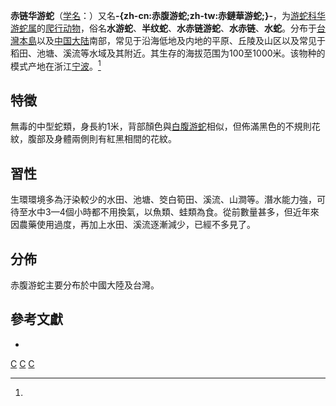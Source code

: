 {{noteTA
|T=zh-cn:赤链华游蛇; zh-tw:赤腹游蛇;
|1=zh-cn:赤链华游蛇; zh-tw:赤腹游蛇;
|2=zh-cn:爬行纲; zh-tw:爬蟲綱;
|3=zh-cn:游蛇科; zh-tw:黃頷蛇科;
}}
{{Speciesbox
| taxon = Sinonatrix annularis
| binomial_authority = (Hallowell, 1856)<ref name='id4723'>{{cite web| url =http://www.bioinfo.cn/db05/BjdwSpecies.php?action=view&id=4723| title =赤链华游蛇| work =《中国动物物种编目数据库》| publisher =中国科学院微生物研究所| author =中国科学院动物研究所| accessdate =2009-04-11| deadurl =yes| archiveurl =https://web.archive.org/web/20131203122335/http://www.bioinfo.cn/db05/BjdwSpecies.php?action=view| archivedate =2013-12-03}}</ref>
}}
'''赤链华游蛇'''（[[学名|学名]]：{{lang|la|''Sinonatrix annularis''}}）又名'''-{zh-cn:赤腹游蛇;zh-tw:赤鏈華游蛇;}-'''，为[[游蛇科|游蛇科]][[华游蛇属|华游蛇属]]的[[爬行动物|爬行动物]]，俗名'''水游蛇'''、'''半纹蛇'''、'''水赤链游蛇'''、'''水赤链'''、'''水蛇'''。分布于[[台灣島|台灣本島]]以及[[中国大陆|中国大陆]]南部，常见于沿海低地及内地的平原、丘陵及山区以及常见于稻田、池塘、溪流等水域及其附近。其生存的海拔范围为100至1000米。该物种的模式产地在浙江[[宁波|宁波]]。<ref name='id4723'/>

==特徵==
無毒的中型蛇類，身長約1米，背部顏色與[[白腹游蛇|白腹游蛇]]相似，但佈滿黑色的不規則花紋，腹部及身體兩側則有紅黑相間的花紋。

==習性==
生環環境多為汙染較少的水田、池塘、筊白筍田、溪流、山澗等。潛水能力強，可待至水中3—4個小時都不用換氣，以魚類、蛙類為食。從前數量甚多，但近年來因農藥使用過度，再加上水田、溪流逐漸減少，已經不多見了。

==分佈==
赤腹游蛇主要分布於中國大陸及台灣。

==參考文獻==
{{reflist}}
*{{cite web|url=http://www.tbn.org.tw/twd97/SpeciesDetail.asp?id=R20630|title=赤腹遊蛇|publisher=行政院農委會特有生物研究保育中心}}{{dead link|date=2018年4月 |bot=InternetArchiveBot |fix-attempted=yes }} 

{{taxonbar}}

[[Category:華游蛇属|C]]
[[Category:中國特有蛇類|C]]
[[Category:_1856年描述的动物|C]]